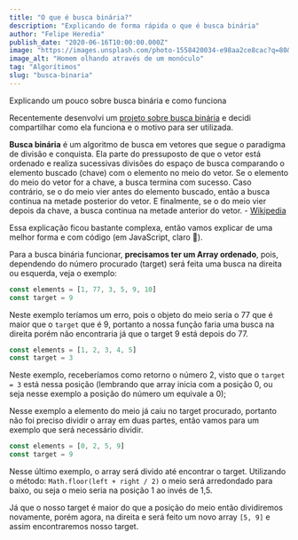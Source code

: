 ```yaml
---
title: "O que é busca binária?"
description: "Explicando de forma rápida o que é busca binária"
author: "Felipe Heredia"
publish_date: "2020-06-16T10:00:00.000Z"
image: "https://images.unsplash.com/photo-1558420034-e98aa2ce8cac?q=80&w=1996&auto=format&fit=crop&ixlib=rb-4.0.3&ixid=M3wxMjA3fDB8MHxwaG90by1wYWdlfHx8fGVufDB8fHx8fA%3D%3D"
image_alt: "Homem olhando através de um monóculo"
tag: "Algorítimos"
slug: "busca-binaria"
---
```


Explicando um pouco sobre busca binária e como funciona

Recentemente desenvolvi um [projeto sobre busca binária](https://github.com/felipesuri/binary-search) e decidi compartilhar como ela funciona e o motivo para ser utilizada.

**Busca binária** é um algoritmo de busca em vetores que segue o paradigma de divisão e conquista. Ela parte do pressuposto de que o vetor está ordenado e realiza sucessivas divisões do espaço de busca comparando o elemento buscado (chave) com o elemento no meio do vetor. Se o elemento do meio do vetor for a chave, a busca termina com sucesso. Caso contrário, se o do meio vier antes do elemento buscado, então a busca continua na metade posterior do vetor. E finalmente, se o do meio vier depois da chave, a busca continua na metade anterior do vetor. - [Wikipedia](https://pt.wikipedia.org/wiki/Pesquisa_bin%C3%A1ria)

Essa explicação ficou bastante complexa, então vamos explicar de uma melhor forma e com código (em JavaScript, claro 🥰).

Para a busca binária funcionar, **precisamos ter um Array ordenado**, pois, dependendo do número procurado (target) será feita uma busca na direita ou esquerda, veja o exemplo:

```javascript
const elements = [1, 77, 3, 5, 9, 10]
const target = 9
```

Neste exemplo teríamos um erro, pois o objeto do meio seria o 77 que é maior que o `target` que é 9, portanto a nossa função faria uma busca na direita porém não encontraria já que o target 9 está depois do 77.

```javascript
const elements = [1, 2, 3, 4, 5]
const target = 3
```

Neste exemplo, receberíamos como retorno o número 2, visto que o `target = 3` está nessa posição (lembrando que array inicia com a posição 0, ou seja nesse exemplo a posição do número um equivale a 0);

Nesse exemplo a elemento do meio já caiu no target procurado, portanto não foi preciso dividir o array em duas partes, então vamos para um exemplo que será necessário dividir.

```javascript
const elements = [0, 2, 5, 9]
const target = 9
```

Nesse último exemplo, o array será divido até encontrar o target. Utilizando o método: `Math.floor(left + right / 2)` o meio será arredondado para baixo, ou seja o meio seria na posição 1 ao invés de 1,5.

Já que o nosso target é maior do que a posição do meio então dividiremos novamente, porém agora, na direita e será feito um novo array `[5, 9]` e assim encontraremos nosso target.
